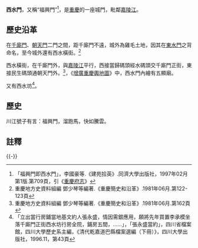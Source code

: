 '''西水門'''，又稱“福興門”<ref>「福興門即西水門」，李國豪等.《建苑拾英》.同濟大學出版社，1997年02月第1版.第709頁，引《[[重慶府志|重慶府志]]》</ref>，是[[重慶|重慶]]的一座城門，毗鄰[[嘉陵江|嘉陵江]]。

==歷史沿革==
在[[千廝門|千廝門]]、[[朝天門|朝天門]]二門之間，距千廝門不遠，城外為雞毛土地，因其在[[東水門|東水門]]之背命名，至今城外還有西水橫街。<ref>重慶地方史資料組編 鄧少琴等編著.《重慶簡史和沿革》.1981年06月.第122-123頁</ref>

西水橫街，在千廝門外，與[[嘉陵江|嘉陵江]]平行，西接當歸碼頭經水碼頭交千廝門正街，東接民生碼頭通朝天門外。<ref>重慶地方史資料組編 鄧少琴等編著.《重慶簡史和沿革》.1981年06月.第162頁</ref>，《[[增廣重慶輿地圖|增廣重慶輿地圖]]》中，西水門內繪有五顯廟。

又有西水坊<ref>「立出當行房鋪當地基文約人張永盛，情因需銀應用，願將先年買置李承模坐落千廝門正街西水坊行房全院，鋪房五間，……」，「張永盛當約」，四川省檔案館，四川大學歷史系主編，《清代乾嘉道巴縣檔案選編（下冊）》，四川大學出版社，1996.11，第43頁</ref>。

== 歷史 ==
川江號子有言：福興門，溜跑馬，快如騰雲。

==註釋==
{{reflist|2}}
{{-}}
{{重慶城門|state=collapsed}}